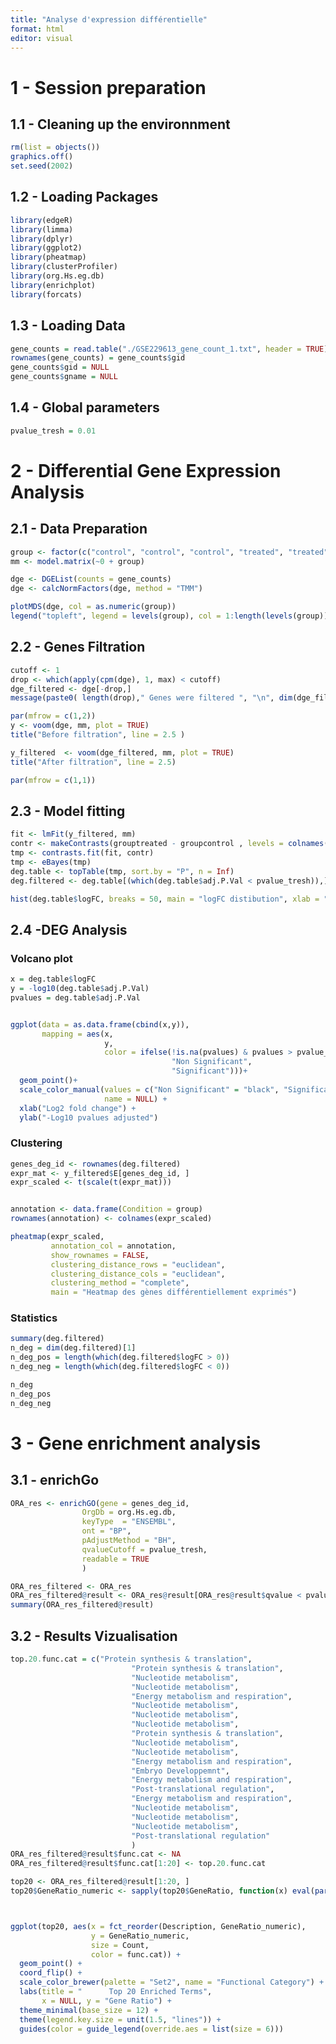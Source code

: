 ```yaml
---
title: "Analyse d'expression différentielle"
format: html
editor: visual
---
```


# 1 - Session preparation 

## 1.1 - Cleaning up the environnment 

```r
rm(list = objects()) 
graphics.off() 
set.seed(2002)

```

## 1.2 - Loading Packages

```r
library(edgeR) 
library(limma) 
library(dplyr) 
library(ggplot2) 
library(pheatmap) 
library(clusterProfiler) 
library(org.Hs.eg.db)
library(enrichplot) 
library(forcats)

```

## 1.3 - Loading Data

```r
gene_counts = read.table("./GSE229613_gene_count_1.txt", header = TRUE) 
rownames(gene_counts) = gene_counts$gid
gene_counts$gid = NULL 
gene_counts$gname = NULL

```

## 1.4 - Global parameters

```r
pvalue_tresh = 0.01

```

# 2 - Differential Gene Expression Analysis

## 2.1 - Data Preparation

```r
group <- factor(c("control", "control", "control", "treated", "treated", "treated"))
mm <- model.matrix(~0 + group)

dge <- DGEList(counts = gene_counts)
dge <- calcNormFactors(dge, method = "TMM")

plotMDS(dge, col = as.numeric(group))
legend("topleft", legend = levels(group), col = 1:length(levels(group)), pch = 16)
```

## 2.2 - Genes Filtration

```r



cutoff <- 1
drop <- which(apply(cpm(dge), 1, max) < cutoff)
dge_filtered <- dge[-drop,] 
message(paste0( length(drop)," Genes were filtered ", "\n", dim(dge_filtered)[1], " Genes are left" ))

par(mfrow = c(1,2))
y <- voom(dge, mm, plot = TRUE)
title("Before filtration", line = 2.5 )

y_filtered  <- voom(dge_filtered, mm, plot = TRUE)
title("After filtration", line = 2.5)

par(mfrow = c(1,1))

```

## 2.3 - Model fitting

```r


fit <- lmFit(y_filtered, mm)
contr <- makeContrasts(grouptreated - groupcontrol , levels = colnames(coef(fit)))
tmp <- contrasts.fit(fit, contr)
tmp <- eBayes(tmp)
deg.table <- topTable(tmp, sort.by = "P", n = Inf)
deg.filtered <- deg.table[(which(deg.table$adj.P.Val < pvalue_tresh)),]

hist(deg.table$logFC, breaks = 50, main = "logFC distibution", xlab = "logFC")

```

## 2.4 -DEG Analysis

### Volcano plot

```r
x = deg.table$logFC
y = -log10(deg.table$adj.P.Val)
pvalues = deg.table$adj.P.Val


ggplot(data = as.data.frame(cbind(x,y)), 
       mapping = aes(x,
                     y, 
                     color = ifelse(!is.na(pvalues) & pvalues > pvalue_tresh, 
                                    "Non Significant", 
                                    "Significant")))+
  geom_point()+
  scale_color_manual(values = c("Non Significant" = "black", "Significant" = "red"),
                     name = NULL) +
  xlab("Log2 fold change") +
  ylab("-Log10 pvalues adjusted")
```

### Clustering 

```r
genes_deg_id <- rownames(deg.filtered)
expr_mat <- y_filtered$E[genes_deg_id, ]  
expr_scaled <- t(scale(t(expr_mat)))


annotation <- data.frame(Condition = group)
rownames(annotation) <- colnames(expr_scaled)  

pheatmap(expr_scaled,
         annotation_col = annotation,
         show_rownames = FALSE,
         clustering_distance_rows = "euclidean",
         clustering_distance_cols = "euclidean",
         clustering_method = "complete",
         main = "Heatmap des gènes différentiellement exprimés")
```

### Statistics

```r
summary(deg.filtered)
n_deg = dim(deg.filtered)[1]
n_deg_pos = length(which(deg.filtered$logFC > 0))
n_deg_neg = length(which(deg.filtered$logFC < 0))

n_deg
n_deg_pos
n_deg_neg
```

# 3 - Gene enrichment analysis

## 3.1 - enrichGo

```r
ORA_res <- enrichGO(gene = genes_deg_id,
                OrgDb = org.Hs.eg.db,
                keyType  = "ENSEMBL",
                ont = "BP",
                pAdjustMethod = "BH",
                qvalueCutoff = pvalue_tresh,
                readable = TRUE
                )

ORA_res_filtered <- ORA_res
ORA_res_filtered@result <- ORA_res@result[ORA_res@result$qvalue < pvalue_tresh, ]
summary(ORA_res_filtered@result)
```

## 3.2 - Results Vizualisation

```r
top.20.func.cat = c("Protein synthesis & translation",
                           "Protein synthesis & translation",
                           "Nucleotide metabolism",
                           "Nucleotide metabolism",
                           "Energy metabolism and respiration",
                           "Nucleotide metabolism",
                           "Nucleotide metabolism",
                           "Nucleotide metabolism",
                           "Protein synthesis & translation",
                           "Nucleotide metabolism",
                           "Nucleotide metabolism",
                           "Energy metabolism and respiration",
                           "Embryo Developpemnt",
                           "Energy metabolism and respiration",
                           "Post-translational regulation",
                           "Energy metabolism and respiration",
                           "Nucleotide metabolism",
                           "Nucleotide metabolism",
                           "Nucleotide metabolism",
                           "Post-translational regulation"
                           )
ORA_res_filtered@result$func.cat <- NA
ORA_res_filtered@result$func.cat[1:20] <- top.20.func.cat

top20 <- ORA_res_filtered@result[1:20, ]
top20$GeneRatio_numeric <- sapply(top20$GeneRatio, function(x) eval(parse(text = x)))



ggplot(top20, aes(x = fct_reorder(Description, GeneRatio_numeric),
                  y = GeneRatio_numeric,
                  size = Count,
                  color = func.cat)) +
  geom_point() +
  coord_flip() +
  scale_color_brewer(palette = "Set2", name = "Functional Category") +
  labs(title = "      Top 20 Enriched Terms",
       x = NULL, y = "Gene Ratio") +
  theme_minimal(base_size = 12) +
  theme(legend.key.size = unit(1.5, "lines")) +  
  guides(color = guide_legend(override.aes = list(size = 6)))  

```
